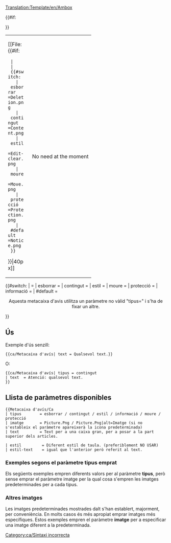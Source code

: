 <noinclude>[[Translation:Template/en/Ambox]]</noinclude><!-- 
      Adaptació de la plantilla wiki '''Metacaixa d'avís'''
-->
<noinclude></noinclude><includeonly><table style="{{#IF: {{{estil|}}} | {{{estil}}} | margin: 0px 10% 0px 10%; border: 1px solid #aaa; background:#fbfbfb}}"><tr>
<td style="border-left: 10px solid {{#switch:{{{type|}}} 
  | esborrar   =#b22222;
  | contingut  =#f28500;
  | estil      =#f4c430;
  | moure      =#9932cc;
  | protecció  =#bba;
  | #default   =#1e90ff;
}} padding: 2px 0 2px 0.5em;"><div style="width: 52px;">[[File:{{#if:{{{imatge|}}}
  | {{{imatge}}}
  | {{#switch:{{{type|}}}
    | esborrar   =Deletion.png
    | contingut  =Content.png
    | estil      =Edit-clear.png
    | moure      =Move.png
    | protecció  =Protection.png
    | #default   =Notice.png
  }}
}}|40px]]</div></td><td style="{{#IF: {{{estil-text|}}} | {{{estil-text}}} | border: none; padding: 0.25em 0.9em; width: 100%;}}"> {{{text|}}} </td>
{{#if:{{{imageright|}}}
<td style="padding: 2px 0.5em 2px 0;">No need at the moment</td>
}}</tr></table><!-- 
Per a detectar i informar d'ús defectuós "tecleje" paràmetre:
-->{{#switch:{{{tipus|}}}
|            = <!--No escriure res també és una entrada vàlida --> 
| esborrar   =
| contingut  = 
| estil      =
| moure      =
| protecció  =
| informació =
| #default   = <div style="text-align: center;">Aquesta metacaixa d'avis utilitza un paràmetre no vàlid "tipus={{{tipus|}}}" i s'ha de fixar un altre.</div>[[Category:ca/Sintaxi incorrecta]]
}}</includeonly><noinclude>

==Ús==
Exemple d'ús senzill:

<pre>
{{ca/Metacaixa d'avís| text = Qualsevol text.}}
</pre>
{{ca/Metacaixa d'avís| text = Qualsevol text.}}
O:
<pre>
{{ca/Metacaixa d'avís| tipus = contingut
| text  = Atenció: qualsevol text.
}}
</pre>
{{ca/Metacaixa d'avís| tipus = contingut | text = Atenció: qualsevol text.}}

== Llista de paràmetres disponibles==
<pre>
{{Metacaixa d'avís/Ca
| tipus        = esborrar / contingut / estil / informació / moure / protecció
| imatge       = Picture.Png / Picture.Png|alt=Imatge (si no s'estableix el paràmetre apareixerà la icona predeterminada)
| text         = Text per a una caixa gran, per a posar a la part superior dels articles.

| estil         = Diferent estil de taula. (preferiblement NO USAR)
| estil-text    = igual que l'anterior però referit al text.
</pre>

=== Exemples segons el paràmetre tipus emprat ===
Els següents exemples empren diferents valors per al paràmetre '''tipus''', però sense emprar el paràmetre imatge per la qual cosa s'empren les imatges predeterminades per a cada tipus.

{{ca/Metacaixa d'avís| tipus = esborrar
| text  = tipus=<u>esborrar</u> – Qüestions d'esborrat, com {{en/S|ca/Destrucció}}.
}}
{{ca/Metacaixa d'avís| tipus = contingut
| text  = tipus=<u>contingut</u> – Qüestions de contingut com {{en/S|ca/Avís}} o {{en/S|ca/Desactualitzat}}.
}}
{{ca/Metacaixa d'avís| tipus = estil
| text  = tipus=<u>estil</u> – Qüestions d'estil com  {{en/S|ca/Corregir}} o {{en/S|ca/Traducció}}.
}}
{{ca/Metacaixa d'avís| tipus = informació
| text  = tipus=<u>informació</u> – Informació per als articles com {{en/S|ca/Nota}} o {{en/S|es/Succés actual}}.
}}
{{ca/Metacaixa d'avís| tipus = moure
| text  = tipus=<u>moure</u> – Propostes de fusió o trasllat {{en/S|ca/Dividir}}.
}}
{{ca/Metacaixa d'avís| tipus = protecció
| text  = tipus=<u>protecció</u> – Protecció de pàgines com {{en/S|ca/Històric}}.
}}

=== Altres imatges ===
Les imatges predeterminades mostrades dalt s'han establert, majorment, per conveniència. En molts casos és més apropiat emprar imatges més específiques. Estos exemples empren el paràmetre '''imatge''' per a especificar una imatge diferent a la predeterminada.

{{ca/Metacaixa d'avís| tipus = Informació
| imatge =en/Manual/OpenttdManual.png|alt= Openttd Manual
| text  = tararí tararà tararí 
}}


[[Category:ca/Plantilles|{{BASEPAGENAME}}]][[Category:ca/Metacaixes d'avís|{{BASEPAGENAME}}]]
</noinclude>

<!--

  CSS if the option will become available

/* Article message box styles */
table.ambox {
    margin: 0px 10%;   /* 10% = Will not overlap with other elements */
    border: 1px solid #aaa; 
    border-left: 10px solid #1e90ff;    /* Default "notice" blue */
    background: #fbfbfb; 
}
table.ambox + table.ambox {   /* Single border between stacked boxes. */
    margin-top: -1px;
}
.ambox th.mbox-text, 
.ambox td.mbox-text {            /* The message body cell(s) */
    padding: 0.25em 0.5em;       /* 0.5em left/right */
}
.ambox td.mbox-image {           /* The left image cell */
    padding: 2px 0 2px 0.5em;    /* 0.5em left, 0px right */
}
.ambox td.mbox-imageright {      /* The right image cell */
    padding: 2px 0.5em 2px 0;    /* 0px left, 0.5em right */
}

table.ambox-notice {
    border-left: 10px solid #1e90ff;    /* Blue */
}
table.ambox-speedy {
    border-left: 10px solid #b22222;    /* Red */
    background: #fee;                   /* Pink */
}
table.ambox-delete {
    border-left: 10px solid #b22222;    /* Red */
}
table.ambox-content {
    border-left: 10px solid #f28500;    /* Orange */
}
table.ambox-style {
    border-left: 10px solid #f4c430;    /* Yellow */
}
table.ambox-move {
    border-left: 10px solid #9932cc;    /* Purple */
}
table.ambox-protection {
    border-left: 10px solid #bba;       /* Gray-gold */
}
-->